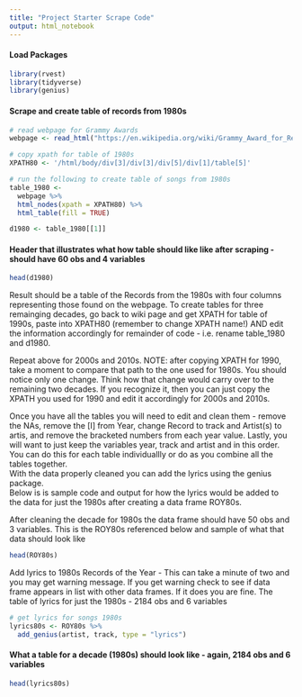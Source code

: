 ```yaml
---
title: "Project Starter Scrape Code"
output: html_notebook
---
```


#### Load Packages

```r
library(rvest)
library(tidyverse)
library(genius)
```

#### Scrape and create table of records from 1980s
```r
# read webpage for Grammy Awards
webpage <- read_html("https://en.wikipedia.org/wiki/Grammy_Award_for_Record_of_the_Year")

# copy xpath for table of 1980s
XPATH80 <- '/html/body/div[3]/div[3]/div[5]/div[1]/table[5]'

# run the following to create table of songs from 1980s
table_1980 <- 
  webpage %>%
  html_nodes(xpath = XPATH80) %>%
  html_table(fill = TRUE)

d1980 <- table_1980[[1]]
```

#### Header that illustrates what how table should like like after scraping - should have 60 obs and 4 variables

```r
head(d1980)
```

Result should be a table of the Records from the 1980s with four columns representing those found on the webpage. To create tables for three remainging decades, go back to wiki page and get XPATH for table of 1990s, paste into XPATH80 (remember to change XPATH name!) AND edit the information accordingly for remainder of code - i.e. rename table_1980 and d1980.

Repeat above for 2000s and 2010s.  NOTE: after copying XPATH for 1990, take a moment to
compare that path to the one used for 1980s.  You should notice only one change.  Think how
that change would carry over to the remaining two decades.  If you recognize it, then
you can just copy the XPATH you used for 1990 and edit it accordingly for 2000s and 2010s.

Once you have all the tables you will need to edit and clean them - remove the NAs, remove the [I] from Year, change Record to track and Artist(s) to artis, and remove the bracketed numbers from each year value.
Lastly, you will want to just keep the variables year, track and artist and in this order.
You can do this for each table individuallly or do as you combine all the tables together.  
With the data properly cleaned you can add the lyrics using the genius package.  
Below is is sample code and output for how the lyrics would be added to the data for just the 1980s after
creating a data frame ROY80s.

After cleaning the decade for 1980s the data frame should have 50 obs and 3 variables.  This is the ROY80s referenced below and sample of what that data should look like

```r
head(ROY80s)
```


Add lyrics to 1980s Records of the Year - This can take a minute of two and you may get warning message.  If you get warning check to see if data frame appears in list with other data frames.  If it does you are fine. The table of lyrics for just the 1980s - 2184 obs and 6 variables

```r
# get lyrics for songs 1980s
lyrics80s <- ROY80s %>%
  add_genius(artist, track, type = "lyrics")
```

#### What a table for a decade (1980s) should look like - again, 2184 obs and 6 variables

```r
head(lyrics80s)
```
